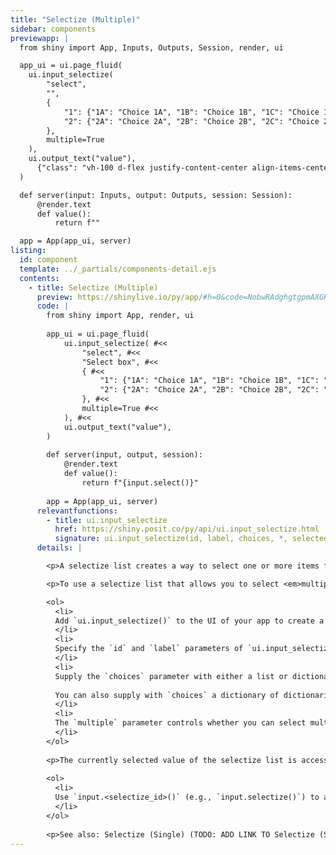 ```yaml
---
title: "Selectize (Multiple)"
sidebar: components 
previewapp: |
  from shiny import App, Inputs, Outputs, Session, render, ui

  app_ui = ui.page_fluid(
    ui.input_selectize(
        "select",
        "",
        {
            "1": {"1A": "Choice 1A", "1B": "Choice 1B", "1C": "Choice 1C"},
            "2": {"2A": "Choice 2A", "2B": "Choice 2B", "2C": "Choice 2C"}
        },
        multiple=True
    ),
    ui.output_text("value"),
      {"class": "vh-100 d-flex justify-content-center align-items-center px-4"}
  )

  def server(input: Inputs, output: Outputs, session: Session):
      @render.text
      def value():
          return f""

  app = App(app_ui, server)
listing:
  id: component
  template: ../_partials/components-detail.ejs
  contents:
    - title: Selectize (Multiple)
      preview: https://shinylive.io/py/app/#h=0&code=NobwRAdghgtgpmAXGKAHVA6VBPMAaMAYwHsIAXOcpMAMwCdiYACAZwAsBLCbJjmVYnTJMAgujxM6lACZw6EgK4cAOhFVpUAfSVMAvEyVYoAcziaaAGyXSAFKqYODHDF1QKymlnAtxCZDgBecDZMAMQAPOH2jjHKYF4+fnESEVEQMbFgAMrevsIARsQAHslhkdEZTCBlaZWVcQCMcYhVjSLNTHEAwmzEHIRwTA3t+J1gDQBCHd29-YOTpY1d02A9fQNDy2AAvinl6XWZAEwdIHFHIy0z64MXi2BHU0hja3NMj-dHW1ersxtfcW2NQqGV2wIOlRgCgs-lQPl0ABU6ApBqkQQBKPa1RyGYjuNweChFMh2MAANygVjgcUxqnRqlUshorDkZLkNlc7gkeLIBIkXhYLA4pHRiBBAAEeQSJVIILI6BgiWQQUymBSqTZRSCYlIyAo6OkaHEQJyyBgEnlNds4gzoOg9KJ0DYNNoOPzWXJ0TsALpAA
      code: |
        from shiny import App, render, ui
        
        app_ui = ui.page_fluid(
            ui.input_selectize( #<<
                "select", #<<
                "Select box", #<<
                { #<<
                    "1": {"1A": "Choice 1A", "1B": "Choice 1B", "1C": "Choice 1C"}, #<<
                    "2": {"2A": "Choice 2A", "2B": "Choice 2B", "2C": "Choice 2C"} #<<
                }, #<<
                multiple=True #<<
            ), #<<
            ui.output_text("value"),
        )
        
        def server(input, output, session):
            @render.text
            def value():
                return f"{input.select()}"
        
        app = App(app_ui, server)
      relevantfunctions:
        - title: ui.input_selectize
          href: https://shiny.posit.co/py/api/ui.input_selectize.html
          signature: ui.input_selectize(id, label, choices, *, selected=None, multiple=False, width=None)
      details: |

        <p>A selectize list creates a way to select one or more items from a list.</p>

        <p>To use a selectize list that allows you to select <em>multiple</em> items: </p>

        <ol>
          <li>
          Add `ui.input_selectize()` to the UI of your app to create a selectize list. Where you call this function will determine where the selectize list appears within the app's layout. 
          </li>
          <li>
          Specify the `id` and `label` parameters of `ui.input_selectize()` to define the identifier and label of the select list.
          </li>
          <li>
          Supply the `choices` parameter with either a list or dictionary of choices. If `choices` is a list, its elements become the select list values and labels. If `choices` is a dictionary, `ui.input_selectize()` uses the dictionary keys as the list values and the dictionary values as the list labels. 
          
          You can also supply with `choices` a dictionary of dictionaries. `ui.input_selectize()` will use the top-level keys as group labels.
          </li>
          <li>
          The `multiple` parameter controls whether you can select multiple items at once. Set `multiple=True` to allow the user to select multiple values.
          </li>
        </ol>
        
        <p>The currently selected value of the selectize list is accessible as a reactive value within the server function. To access the value of a selectize list:</p>
        
        <ol>
          <li>
          Use `input.<selectize_id>()` (e.g., `input.selectize()`) to access the selected value(s). The server value of a selectize list is a list of strings.
          </li>
        </ol>
        
        <p>See also: Selectize (Single) (TODO: ADD LINK TO Selectize (Single) HERE) and Select (Multiple) (TO DO ADD SELECT MULTIPLE LINK HERE). The Select Input is similar to the Selectize Input, but _________.</p>
---
```


:::{.component}
:::

